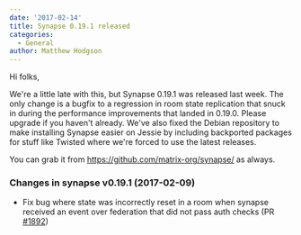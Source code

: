 ```yaml
---
date: '2017-02-14'
title: Synapse 0.19.1 released
categories:
  - General
author: Matthew Hodgson
---
```


Hi folks,

We're a little late with this, but Synapse 0.19.1 was released last week. The only change is a bugfix to a regression in room state replication that snuck in during the performance improvements that landed in 0.19.0. Please upgrade if you haven't already. We've also fixed the Debian repository to make installing Synapse easier on Jessie by including backported packages for stuff like Twisted where we're forced to use the latest releases.

You can grab it from <a href="https://github.com/matrix-org/synapse/">https://github.com/matrix-org/synapse/</a> as always.
<h3></h3>
<h3>Changes in synapse v0.19.1 (2017-02-09)</h3>
<ul>
 	<li>Fix bug where state was incorrectly reset in a room when synapse received an event over federation that did not pass auth checks (PR <a class="issue-link js-issue-link" href="https://github.com/matrix-org/synapse/pull/1892" data-url="https://github.com/matrix-org/synapse/issues/1892" data-id="206218885" data-error-text="Failed to load issue title" data-permission-text="Issue title is private">#1892</a>)</li>
</ul>